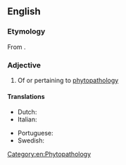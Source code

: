==English==

===Etymology===
From {{affix|en|phyto-|pathological}}.

===Adjective===
{{en-adj}}

# Of or pertaining to [[phytopathology]]

====Translations====
{{trans-top|pertaining to phytopathology}}
* Dutch: {{t|nl|fytopathologisch}}
* Italian: {{t+|it|fitopatologico}}
{{trans-mid}}
* Portuguese: {{t|pt|fitopatológico}}
* Swedish: {{t|sv|växtpatologisk}}
{{trans-bottom}}

[[Category:en:Phytopathology]]